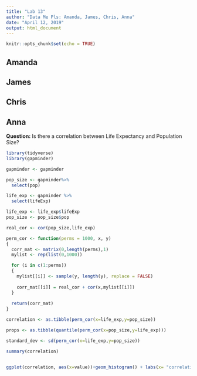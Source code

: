 ---
title: "Lab 13"
author: "Data Me Pls: Amanda, James, Chris, Anna"
date: "April 12, 2019"
output: html_document
---

```{r setup, include=FALSE}
knitr::opts_chunk$set(echo = TRUE)
```


## Amanda

## James

## Chris

## Anna

__Question:__ Is there a correlation between Life Expectancy and Population Size?
```{r, Eval=FALSE}
library(tidyverse)
library(gapminder)

gapminder <- gapminder

pop_size <- gapminder%>%
  select(pop)

life_exp <- gapminder %>%
  select(lifeExp)

life_exp <- life_exp$lifeExp
pop_size <- pop_size$pop

real_cor <- cor(pop_size,life_exp)

perm_cor <- function(perms = 1000, x, y)
{
  corr_mat <- matrix(0,length(perms),1)
  mylist <- rep(list(0,1000))

  for (i in c(1:perms))
  {
    mylist[[i]] <- sample(y, length(y), replace = FALSE)
    
    corr_mat[[i]] = real_cor + cor(x,mylist[[i]])
  }
  
  return(corr_mat)
}

correlation <- as.tibble(perm_cor(x=life_exp,y=pop_size))

props <- as.tibble(quantile(perm_cor(x=pop_size,y=life_exp)))

standard_dev <- sd(perm_cor(x=life_exp,y=pop_size))

summary(correlation)


ggplot(correlation, aes(x=value))+geom_histogram() + labs(x= "correlation", y = "count", title = "correlation between GDP per capita and life expectency")+ geom_vline(xintercept = real_cor, col = "Blue")
```
